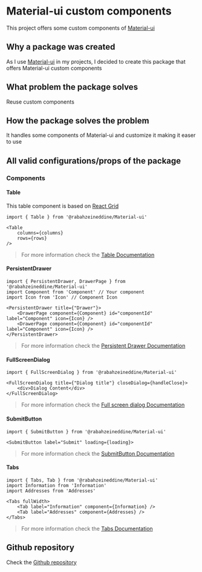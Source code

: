 
<Meta title="Introduction" />

# Material-ui custom components

This project offers some custom components of [Material-ui](https://material-ui.com/)

## Why a package was created

As I use [Material-ui](https://material-ui.com/) in my projects, I decided to create this package that offers Material-ui custom components

## What problem the package solves

Reuse custom components

## How the package solves the problem

It handles some components of Material-ui and customize it making it easer to use

## All valid configurations/props of the package

### Components

#### Table

This table component is based on [React Grid](https://devexpress.github.io/devextreme-reactive/react/grid/docs/guides/getting-started/)

```TSX
import { Table } from '@rabahzeineddine/Material-ui'

<Table
    columns={columns}
    rows={rows}
/>
```

> For more information check the [Table Documentation](src/components/Table.stories.tsx?path=/docs/table--default)

#### PersistentDrawer

```TSX
import { PersistentDrawer, DrawerPage } from '@rabahzeineddine/Material-ui'
import Component from 'Component' // Your component
import Icon from 'Icon' // Component Icon

<PersistentDrawer title={"Drawer"}>
    <DrawerPage component={Component} id="componentId" label="Component" icon={Icon} />
    <DrawerPage component={Component} id="componentId" label="Component" icon={Icon} />
</PersistentDrawer>
```

> For more information check the [Persistent Drawer Documentation](src/components/PersistentDrawer.stories.tsx?path=/docs/persistent-drawer--default)

#### FullScreenDialog

```TSX
import { FullScreenDialog } from '@rabahzeineddine/Material-ui'

<FullScreenDialog title={"Dialog title"} closeDialog={handleClose}>
    <div>Dialog Content</div>
</FullScreenDialog>
```

> For more information check the [Full screen dialog Documentation](src/components/PersistentDrawer.stories.tsx?path=/docs/full-screen-dialog--default)

#### SubmitButton

```TSX
import { SubmitButton } from '@rabahzeineddine/Material-ui'

<SubmitButton label="Submit" loading={loading}>
```

> For more information check the [SubmitButton Documentation](?path=/docs/submitbutton--default)

#### Tabs

```TSX
import { Tabs, Tab } from '@rabahzeineddine/Material-ui'
import Information from 'Information'
import Addresses from 'Addresses'

<Tabs fullWidth>
    <Tab label="Information" component={Information} />
    <Tab label="Addresses" component={Addresses} />
</Tabs>
```

> For more information check the [Tabs Documentation](?path=/docs/tabs--default)

## Github repository

Check the [Github repository](https://github.com/RabahZeineddine/Material-ui.git)
